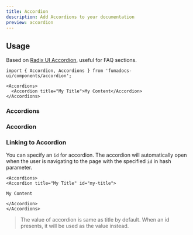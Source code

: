```yaml
---
title: Accordion
description: Add Accordions to your documentation
preview: accordion
---
```


## Usage

Based on
[Radix UI Accordion](https://www.radix-ui.com/primitives/docs/components/accordion), useful for FAQ sections.

```mdx
import { Accordion, Accordions } from 'fumadocs-ui/components/accordion';

<Accordions>
  <Accordion title="My Title">My Content</Accordion>
</Accordions>
```

### Accordions

<AutoTypeTable path="./content/docs/ui/props.ts" name="AccordionsProps" />

### Accordion

<AutoTypeTable path="./content/docs/ui/props.ts" name="AccordionProps" />

### Linking to Accordion

You can specify an `id` for accordion. The accordion will automatically open when the user is navigating to the page with the specified `id` in hash parameter.

```mdx
<Accordions>
<Accordion title="My Title" id="my-title">

My Content

</Accordion>
</Accordions>
```

> The value of accordion is same as title by default. When an id presents, it will be used as the value instead.
